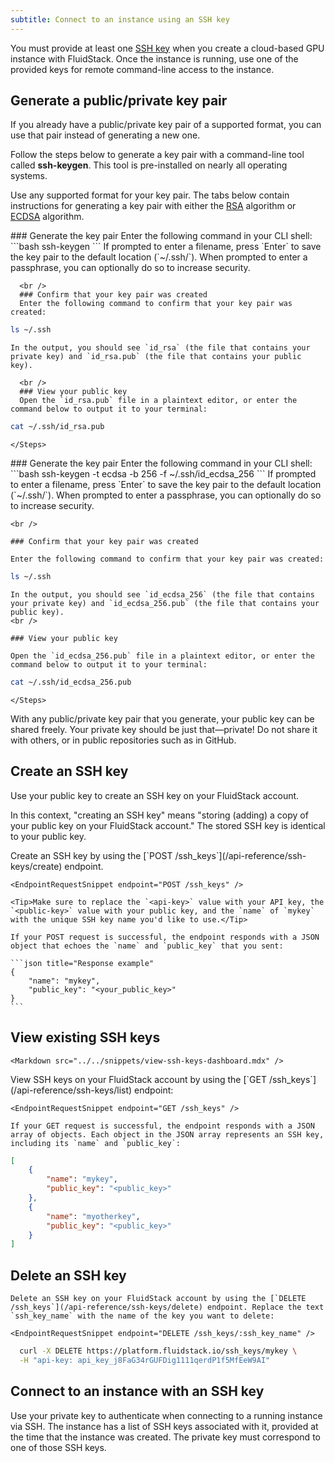 ---
subtitle: Connect to an instance using an SSH key
---

You must provide at least one [SSH key](/ssh/what-is-ssh#ssh-keys) when you create a cloud-based GPU instance with FluidStack. Once the instance is running, use one of the provided keys for remote command-line access to the instance.

## Generate a public/private key pair

<Markdown src="../../snippets/public-key-formats.mdx" />

If you already have a public/private key pair of a supported format, you can use that pair instead of generating a new one.

Follow the steps below to generate a key pair with a command-line tool called **ssh-keygen**. This tool is pre-installed on nearly all operating systems.

Use any supported format for your key pair. The tabs below contain instructions for generating a key pair with either the [RSA](https://en.wikipedia.org/wiki/RSA_(cryptosystem)) algorithm or [ECDSA](https://en.wikipedia.org/wiki/Elliptic_Curve_Digital_Signature_Algorithm) algorithm.

<Frame>
<Tabs>

  <Tab title="RSA">
    <Steps>
      ### Generate the key pair
      Enter the following command in your CLI shell:
```bash
ssh-keygen
```
      If prompted to enter a filename, press `Enter` to save the key pair to the default location (`~/.ssh/`). When prompted to enter a passphrase, you can optionally do so to increase security.

      <br />
      ### Confirm that your key pair was created
      Enter the following command to confirm that your key pair was created:
```bash 
ls ~/.ssh
```
    In the output, you should see `id_rsa` (the file that contains your private key) and `id_rsa.pub` (the file that contains your public key).
    
      <br />
      ### View your public key
      Open the `id_rsa.pub` file in a plaintext editor, or enter the command below to output it to your terminal:
```bash
cat ~/.ssh/id_rsa.pub
```
    </Steps>
  </Tab>

  <Tab title="ECDSA with NIST curves">
    <Steps>
    ### Generate the key pair
    Enter the following command in your CLI shell:
```bash
ssh-keygen -t ecdsa -b 256 -f ~/.ssh/id_ecdsa_256
```
    If prompted to enter a filename, press `Enter` to save the key pair to the default location (`~/.ssh/`). When prompted to enter a passphrase, you can optionally do so to increase security.

    <br />

    ### Confirm that your key pair was created

    Enter the following command to confirm that your key pair was created:
```bash 
ls ~/.ssh
```

    In the output, you should see `id_ecdsa_256` (the file that contains your private key) and `id_ecdsa_256.pub` (the file that contains your public key).
    <br />

    ### View your public key

    Open the `id_ecdsa_256.pub` file in a plaintext editor, or enter the command below to output it to your terminal:

```bash 
cat ~/.ssh/id_ecdsa_256.pub
```
    </Steps>
  </Tab>

</Tabs>
</Frame>

<Warning>
  With any public/private key pair that you generate, your public key can be shared freely. Your private key should be just that—private! Do not share it with others, or in public repositories such as in GitHub. 
</Warning>

## Create an SSH key

Use your public key to create an SSH key on your FluidStack account. 

<Tip>In this context, "creating an SSH key" means "storing (adding) a copy of your public key on your FluidStack account." The stored SSH key is identical to your public key.</Tip>

<AccordionGroup>

  <Accordion title="Use the FluidStack Dashboard">
    <Markdown src="../../snippets/open-dashboard.mdx" />
    <Markdown src="../../snippets/add-ssh-key-dashboard.mdx" />
  </Accordion>

  <Accordion title="Use the FluidStack API">
    Create an SSH key by using the [`POST /ssh_keys`](/api-reference/ssh-keys/create) endpoint.

    <EndpointRequestSnippet endpoint="POST /ssh_keys" />

    <Tip>Make sure to replace the `<api-key>` value with your API key, the `<public-key>` value with your public key, and the `name` of `mykey` with the unique SSH key name you'd like to use.</Tip>

    If your POST request is successful, the endpoint responds with a JSON object that echoes the `name` and `public_key` that you sent:

    ```json title="Response example"
    {
        "name": "mykey",
        "public_key": "<your_public_key>"
    }
    ```
  </Accordion>
  
</AccordionGroup>

## View existing SSH keys

<AccordionGroup>
  <Accordion title="Use the FluidStack Dashboard">
    <Markdown src="../../snippets/open-dashboard.mdx" />

    <Markdown src="../../snippets/view-ssh-keys-dashboard.mdx" />
  </Accordion>

  <Accordion title="Use the FluidStack API">
    View SSH keys on your FluidStack account by using the [`GET /ssh_keys`](/api-reference/ssh-keys/list) endpoint:

    <EndpointRequestSnippet endpoint="GET /ssh_keys" />

    If your GET request is successful, the endpoint responds with a JSON array of objects. Each object in the JSON array represents an SSH key, including its `name` and `public_key`: 

```json title="Example response"
[
    {
        "name": "mykey",
        "public_key": "<public_key>"
    },
    {
        "name": "myotherkey",
        "public_key": "<public_key>"
    }
]
```
  </Accordion>
</AccordionGroup>

## Delete an SSH key

<Markdown src="../../snippets/delete-ssh-key-warning.mdx" />
<AccordionGroup>
  <Accordion title="Use the FluidStack Dashboard">
    <Markdown src="../../snippets/open-dashboard.mdx" />
    <Markdown src="../../snippets/delete-ssh-key-dashboard.mdx" />
  </Accordion>

  <Accordion title="Use the FluidStack API">

    Delete an SSH key on your FluidStack account by using the [`DELETE /ssh_keys`](/api-reference/ssh-keys/delete) endpoint. Replace the text `ssh_key_name` with the name of the key you want to delete:

    <EndpointRequestSnippet endpoint="DELETE /ssh_keys/:ssh_key_name" />

```bash title="Example request"
  curl -X DELETE https://platform.fluidstack.io/ssh_keys/mykey \
  -H "api-key: api_key_j8FaG34rGUFDig1111qerdP1f5MfEeW9AI"
```
  </Accordion>
</AccordionGroup>

## Connect to an instance with an SSH key

Use your private key to authenticate when connecting to a running instance via SSH. The instance has a list of SSH keys associated with it, provided at the time that the instance was created. The private key must correspond to one of those SSH keys.

<Markdown src="../../snippets/connect-with-ssh.mdx" />